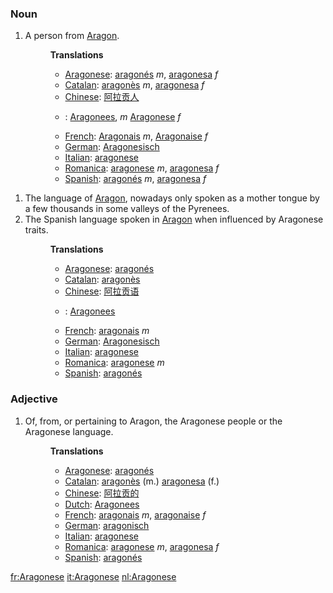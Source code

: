 === Noun ===

# A person from [[w:Aragon|Aragon]].
#: '''Translations''' 
#:*[[Aragonese]]: [[aragonés]] ''m'', [[aragonesa]] ''f''
#:*[[Catalan]]: [[aragonès]] ''m'', [[aragonesa]] ''f'' 
#:*[[Chinese]]: [[阿拉贡人]]
#:*{{nl}}: [[Aragonees]], ''m'' [[Aragonese]] ''f''
#:*[[French]]: [[Aragonais]] ''m'', [[Aragonaise]] ''f'' 
#:*[[German]]: [[Aragonesisch]] 
#:*[[Italian]]: [[aragonese]] 
#:*[[Romanica]]: [[aragonese]] ''m'', [[aragonesa]] ''f''
#:*[[Spanish]]: [[aragonés]] ''m'', [[aragonesa]] ''f'' 

# The language of [[w:Aragon|Aragon]], nowadays only spoken as a mother tongue by a few thousands in some valleys of the Pyrenees.
# The Spanish language spoken in [[w:Aragon|Aragon]] when influenced by Aragonese traits.
#:'''Translations''' 
#:*[[Aragonese]]: [[aragonés]]
#:*[[Catalan]]: [[aragonès]] 
#:*[[Chinese]]: [[阿拉贡语]]
#:*{{nl}}: [[Aragonees]]
#:*[[French]]: [[aragonais]] ''m''
#:*[[German]]: [[Aragonesisch]]
#:*[[Italian]]: [[aragonese]] 
#:*[[Romanica]]: [[aragonese]] ''m''
#:*[[Spanish]]: [[aragonés]]


===Adjective===

# Of, from, or pertaining to Aragon, the Aragonese people or the Aragonese language. 
#:'''Translations''' 
#:*[[Aragonese]]: [[aragonés]]
#:*[[Catalan]]: [[aragonès]] (m.) [[aragonesa]] (f.)
#:*[[Chinese]]: [[阿拉贡的]]
#:*[[Dutch]]: [[Aragonees]]
#:*[[French]]: [[aragonais]] ''m'', [[aragonaise]] ''f''
#:*[[German]]: [[aragonisch]]
#:*[[Italian]]: [[aragonese]] 
#:*[[Romanica]]: [[aragonese]] ''m'', [[aragonesa]] ''f''
#:*[[Spanish]]: [[aragonés]]

[[fr:Aragonese]]
[[it:Aragonese]]
[[nl:Aragonese]]